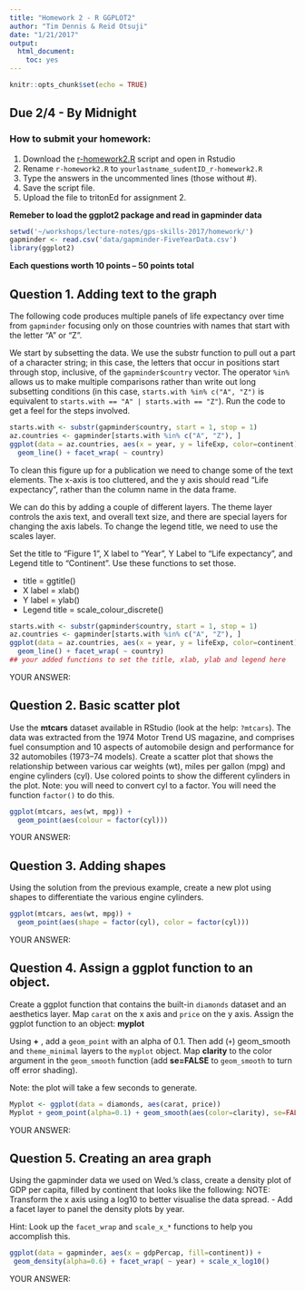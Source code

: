 ```yaml
---
title: "Homework 2 - R GGPLOT2"
author: "Tim Dennis & Reid Otsuji"
date: "1/21/2017"
output: 
  html_document: 
    toc: yes
---
```


```r
knitr::opts_chunk$set(echo = TRUE)
```

## Due 2/4 - By Midnight 

### How to submit your homework:
1. Download the [r-homework2.R](r-homework2.R) script and open in Rstudio
2. Rename `r-homework2.R` to `yourlastname_sudentID_r-homework2.R`
3. Type the answers in the uncommented lines (those without #). 
4. Save the script file.
5. Upload the file to tritonEd for assignment 2.  


**Remeber to load the ggplot2 package and read in gapminder data**

```r
setwd('~/workshops/lecture-notes/gps-skills-2017/homework/')
gapminder <- read.csv('data/gapminder-FiveYearData.csv')
library(ggplot2)
```

**Each questions worth 10 points -- 50 points total**

## Question 1. Adding text to the graph

The following code produces multiple panels of life expectancy over time from `gapminder` focusing only on those countries with names that start with the letter “A” or “Z”.

We start by subsetting the data. We use the substr function to pull out a part of a character string; in this case, the letters that occur in positions start through stop, inclusive, of the `gapminder$country` vector. The operator `%in%` allows us to make multiple comparisons rather than write out long subsetting conditions (in this case, `starts.with %in% c("A", "Z")` is equivalent to `starts.with == "A" | starts.with == "Z"`). Run the code to get a feel for the steps involved. 

```r
starts.with <- substr(gapminder$country, start = 1, stop = 1)
az.countries <- gapminder[starts.with %in% c("A", "Z"), ]
ggplot(data = az.countries, aes(x = year, y = lifeExp, color=continent)) +
  geom_line() + facet_wrap( ~ country)
```

To clean this figure up for a publication we need to change some of the text elements. The x-axis is too cluttered, and the y axis should read “Life expectancy”, rather than the column name in the data frame.

We can do this by adding a couple of different layers. The theme layer controls the axis text, and overall text size, and there are special layers for changing the axis labels. To change the legend title, we need to use the scales layer. 

Set the title to "Figure 1", X label to "Year", Y Label to "Life expectancy", and Legend title to "Continent". Use these functions to set those. 

* title = ggtitle()
* X label = xlab()
* Y label = ylab()
* Legend title = scale_colour_discrete()


```r
starts.with <- substr(gapminder$country, start = 1, stop = 1)
az.countries <- gapminder[starts.with %in% c("A", "Z"), ]
ggplot(data = az.countries, aes(x = year, y = lifeExp, color=continent)) +
  geom_line() + facet_wrap( ~ country)
## your added functions to set the title, xlab, ylab and legend here
```

YOUR ANSWER: 

## Question 2. Basic scatter plot

Use the **mtcars** dataset available in RStudio (look at the help: `?mtcars`).  The data was extracted from the 1974 Motor Trend US magazine, and comprises fuel consumption and 10 aspects of automobile design and performance for 32 automobiles (1973–74 models).   Create a scatter plot that shows the relationship between various car weights (wt), miles per gallon (mpg) and engine cylinders (cyl). Use colored points to show the different cylinders in the plot. Note: you will need to convert cyl to a factor. You will need the function `factor()` to do this. 


```r
ggplot(mtcars, aes(wt, mpg)) + 
  geom_point(aes(colour = factor(cyl)))
```

YOUR ANSWER: 

## Question 3. Adding shapes

Using the solution from the previous example, create a new plot using shapes to differentiate the various engine cylinders.  


```r
ggplot(mtcars, aes(wt, mpg)) + 
  geom_point(aes(shape = factor(cyl), color = factor(cyl)))
```

YOUR ANSWER: 

## Question 4. Assign a ggplot function to an object.

Create a ggplot function that contains the built-in `diamonds` dataset and an aesthetics layer.  Map `carat` on the x axis and `price` on the y axis.  Assign the ggplot function to an object: **myplot**

Using **+** , add a `geom_point` with an alpha of 0.1. Then add (`+`) geom_smooth and `theme_minimal` layers to the `myplot` object.  Map **clarity** to the color argument in the `geom_smooth` function (add **se=FALSE** to `geom_smooth` to turn off error shading). 
 
Note: the plot will take a few seconds to generate. 



```r
Myplot <- ggplot(data = diamonds, aes(carat, price))
Myplot + geom_point(alpha=0.1) + geom_smooth(aes(color=clarity), se=FALSE) + theme_minimal()
```

YOUR ANSWER: 

## Question 5. Creating an area graph

Using the gapminder data we used on Wed.’s class, create a density plot of GDP per capita, filled by continent
that looks like the following: 
NOTE: Transform the x axis using a log10 to better visualise the data spread. - Add a facet layer to panel the density plots by year. 

Hint: Look up the `facet_wrap` and `scale_x_*` functions to help you accomplish this. 


```r
ggplot(data = gapminder, aes(x = gdpPercap, fill=continent)) +
 geom_density(alpha=0.6) + facet_wrap( ~ year) + scale_x_log10()
```

YOUR ANSWER: 